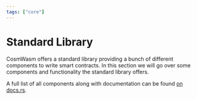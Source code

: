```yaml
---
tags: ["core"]
---
```



# Standard Library

CosmWasm offers a standard library providing a bunch of different components to
write smart contracts. In this section we will go over some components and
functionality the standard library offers.

A full list of all components along with documentation can be found [on
docs.rs].

[on docs.rs]: https://docs.rs/cosmwasm-std
